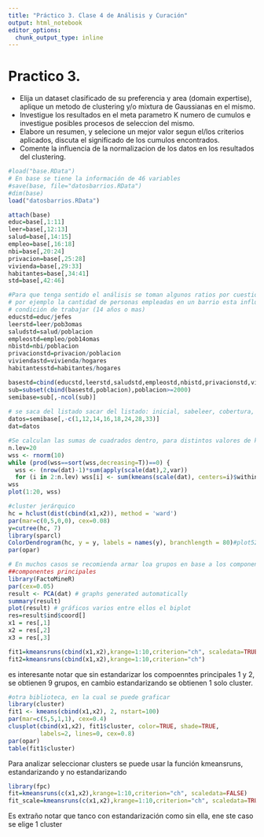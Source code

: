 ---
title: "Práctico 3. Clase 4 de Análisis y Curación"
output: html_notebook
editor_options: 
  chunk_output_type: inline
---

# Practico 3.

 - Elija un dataset clasificado de su preferencia y area (domain expertise), aplique un metodo de clustering y/o mixtura de Gaussianas en el mismo.
 -  Investigue los resultados en el meta parametro K numero de cumulos e investigue posibles procesos de seleccion del mismo.
 - Elabore un resumen, y selecione un mejor valor segun el/los criterios aplicados, discuta el significado de los cumulos encontrados.
 - Comente la influencia de la normalizacion de los datos en los resultados del clustering.

```{r}
#load("base.RData")
# En base se tiene la información de 46 variables
#save(base, file="datosbarrios.RData")
#dim(base)
load("datosbarrios.RData")

```

```{r}
attach(base)
educ=base[,1:11]
leer=base[,12:13]
salud=base[,14:15]
empleo=base[,16:18]
nbi=base[,20:24]
privacion=base[,25:28]
vivienda=base[,29:33]
habitantes=base[,34:41]
std=base[,42:46]

#Para que tenga sentido el análisis se toman algunos ratios por cuestiones conceptuales,
# por ejemplo la cantidad de personas empleadas en un barrio esta influenciada por las personas en 
# condición de trabajar (14 años o mas)
educstd=educ/jefes
leerstd=leer/pob3omas
saludstd=salud/poblacion
empleostd=empleo/pob14omas
nbistd=nbi/poblacion
privacionstd=privacion/poblacion
viviendastd=vivienda/hogares
habitantesstd=habitantes/hogares

basestd=cbind(educstd,leerstd,saludstd,empleostd,nbistd,privacionstd,viviendastd,habitantesstd)
sub=subset(cbind(basestd,poblacion),poblacion>=2000)
semibase=sub[,-ncol(sub)]
 
# se saca del listado sacar del listado: inicial, sabeleer, cobertura, ocupados, inactivos, sinprivacion, casa, uno, o sea se dejan esaca categorías como referencia
datos=semibase[,-c(1,12,14,16,18,24,28,33)]
dat=datos
```

```{r}

#Se calculan las sumas de cuadrados dentro, para distintos valores de k (desde 2 hasta 20) y se grafica
n.lev=20
wss <- rnorm(10)
while (prod(wss==sort(wss,decreasing=T))==0) {
  wss <- (nrow(dat)-1)*sum(apply(scale(dat),2,var))
  for (i in 2:n.lev) wss[i] <- sum(kmeans(scale(dat), centers=i)$withinss)}
wss
plot(1:20, wss)

```

```{r}
#cluster jerárquico
hc = hclust(dist(cbind(x1,x2)), method = 'ward')
par(mar=c(0,5,0,0), cex=0.08)
y=cutree(hc, 7)
library(sparcl)
ColorDendrogram(hc, y = y, labels = names(y), branchlength = 80)#plot52
par(opar)
```
```{r}
# En muchos casos se recomienda armar loa grupos en base a los componentes principales mas importantes
##componentes principales
library(FactoMineR)
par(cex=0.05)
result <- PCA(dat) # graphs generated automatically
summary(result)
plot(result) # gráficos varios entre ellos el biplot
res=result$ind$coord[]
x1 = res[,1]
x2 = res[,2]
x3 = res[,3] 
```

```{r}
fit1=kmeansruns(cbind(x1,x2),krange=1:10,criterion="ch", scaledata=TRUE)
fit2=kmeansruns(cbind(x1,x2),krange=1:10,criterion="ch")
```

es interesante notar que sin estandarizar los compoenntes principales 1 y 2, se obtienen 9 grupos, en cambio estandarizando se obtienen 1 solo cluster.

```{r}
#otra biblioteca, en la cual se puede graficar
library(cluster)
fit1 <- kmeans(cbind(x1,x2), 2, nstart=100)
par(mar=c(5,5,1,1), cex=0.4)
clusplot(cbind(x1,x2), fit1$cluster, color=TRUE, shade=TRUE, 
         labels=2, lines=0, cex=0.8)
par(opar)
table(fit1$cluster)

```



Para analizar seleccionar clusters se puede usar la función kmeansruns, estandarizando y no estandarizando

```{r}

library(fpc)
fit=kmeansruns(c(x1,x2),krange=1:10,criterion="ch", scaledata=FALSE)
fit_scale=kmeansruns(c(x1,x2),krange=1:10,criterion="ch", scaledata=TRUE)
```

Es extraño notar que tanco con estandarización como sin ella, ene ste caso se elige 1 cluster